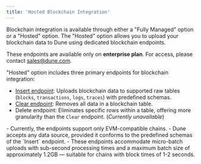 ```yaml
---
title: 'Hosted Blockchain Integration'
---
```


Blockchain integration is available through either a "Fully Managed" option or a "Hosted" option. The "Hosted" option allows you to upload your blockchain data to Dune using dedicated blockchain endpoints.

<Note> These endpoints are available only on **enterprise plan**. For access, please contact sales@dune.com.</Note>

"Hosted" option includes three primary endpoints for blockchain integration:
- [Insert endpoint](./insert): Uploads blockchain data to supported raw tables (`blocks`, `transactions`, `logs`, `traces`) with predefined schemas.
- [Clear endpoint](./clear): Removes all data in a blockchain table.
- Delete endpoint: Eliminates specific rows within a table, offering more granularity than the `Clear` endpoint. (_Currently unavailable_)

<Tip>
    - Currently, the endpoints support only EVM-compatible chains.
    - Dune accepts any data source, provided it conforms to the predefined schemas of the `Insert` endpoint.
    - These endpoints accommodate micro-batch uploads with sub-second processing times and a maximum batch size of approximately 1.2GB — suitable for chains with block times of 1-2 seconds.
</Tip>